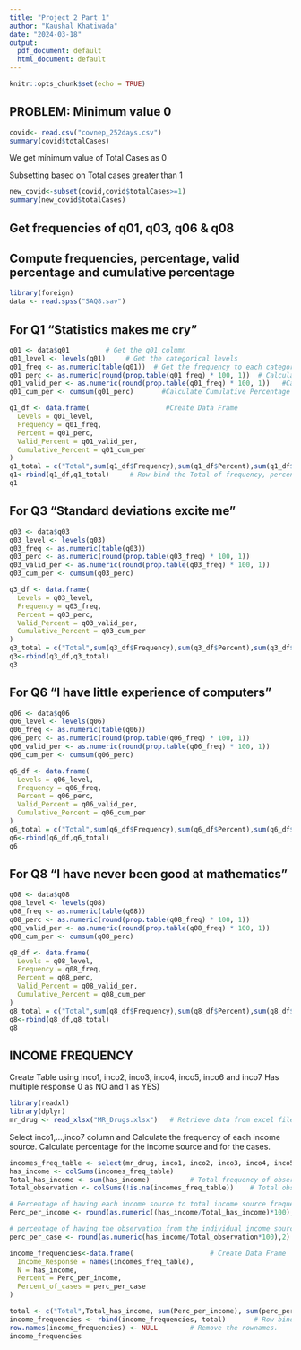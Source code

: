```yaml
---
title: "Project 2 Part 1"
author: "Kaushal Khatiwada"
date: "2024-03-18"
output:
  pdf_document: default
  html_document: default
---
```


```r
knitr::opts_chunk$set(echo = TRUE)
```

## PROBLEM: Minimum value 0 
```r
covid<- read.csv("covnep_252days.csv")
summary(covid$totalCases)
```
We get minimum value of Total Cases as 0 

Subsetting based on Total cases greater than 1
```r
new_covid<-subset(covid,covid$totalCases>=1)
summary(new_covid$totalCases)
```

## Get frequencies of q01, q03, q06 & q08
## Compute frequencies, percentage, valid percentage and cumulative percentage
```r
library(foreign)
data <- read.spss("SAQ8.sav")
```


## For Q1  "Statistics makes me cry"
```r

q01 <- data$q01         # Get the q01 column 
q01_level <- levels(q01)     # Get the categorical levels
q01_freq <- as.numeric(table(q01))  # Get the frequency to each category
q01_perc <- as.numeric(round(prop.table(q01_freq) * 100, 1))  # Calculate the Percentage
q01_valid_per <- as.numeric(round(prop.table(q01_freq) * 100, 1))   #Calculate valid percentage
q01_cum_per <- cumsum(q01_perc)       #Calculate Cumulative Percentage

q1_df <- data.frame(                   #Create Data Frame
  Levels = q01_level,
  Frequency = q01_freq,
  Percent = q01_perc,
  Valid_Percent = q01_valid_per,
  Cumulative_Percent = q01_cum_per
)
q1_total = c("Total",sum(q1_df$Frequency),sum(q1_df$Percent),sum(q1_df$Valid_Percent),"") 
q1<-rbind(q1_df,q1_total)     # Row bind the Total of frequency, percentage and valid percentage in data frame
q1
```

## For Q3  "Standard deviations excite me"
```r
q03 <- data$q03
q03_level <- levels(q03)
q03_freq <- as.numeric(table(q03))
q03_perc <- as.numeric(round(prop.table(q03_freq) * 100, 1))
q03_valid_per <- as.numeric(round(prop.table(q03_freq) * 100, 1))
q03_cum_per <- cumsum(q03_perc)

q3_df <- data.frame(
  Levels = q03_level,
  Frequency = q03_freq,
  Percent = q03_perc,
  Valid_Percent = q03_valid_per,
  Cumulative_Percent = q03_cum_per
)
q3_total = c("Total",sum(q3_df$Frequency),sum(q3_df$Percent),sum(q3_df$Valid_Percent),"")
q3<-rbind(q3_df,q3_total)
q3

```

## For Q6  "I have little experience of computers"
```r
q06 <- data$q06
q06_level <- levels(q06)
q06_freq <- as.numeric(table(q06))
q06_perc <- as.numeric(round(prop.table(q06_freq) * 100, 1))
q06_valid_per <- as.numeric(round(prop.table(q06_freq) * 100, 1))
q06_cum_per <- cumsum(q06_perc)

q6_df <- data.frame(
  Levels = q06_level,
  Frequency = q06_freq,
  Percent = q06_perc,
  Valid_Percent = q06_valid_per,
  Cumulative_Percent = q06_cum_per
)
q6_total = c("Total",sum(q6_df$Frequency),sum(q6_df$Percent),sum(q6_df$Valid_Percent),"")
q6<-rbind(q6_df,q6_total)
q6
```

## For Q8  "I have never been good at mathematics"
```r
q08 <- data$q08
q08_level <- levels(q08)
q08_freq <- as.numeric(table(q08))
q08_perc <- as.numeric(round(prop.table(q08_freq) * 100, 1))
q08_valid_per <- as.numeric(round(prop.table(q08_freq) * 100, 1))
q08_cum_per <- cumsum(q08_perc)

q8_df <- data.frame(
  Levels = q08_level,
  Frequency = q08_freq,
  Percent = q08_perc,
  Valid_Percent = q08_valid_per,
  Cumulative_Percent = q08_cum_per
)
q8_total = c("Total",sum(q8_df$Frequency),sum(q8_df$Percent),sum(q8_df$Valid_Percent),"")
q8<-rbind(q8_df,q8_total)
q8
```



## INCOME FREQUENCY
Create Table using inco1, inco2, inco3, inco4, inco5, inco6 and inco7
Has multiple response 0 as NO and 1 as YES)
```r
library(readxl)
library(dplyr)
mr_drug <- read_xlsx("MR_Drugs.xlsx")   # Retrieve data from excel file
```


Select inco1,...,inco7 column and Calculate the frequency of each income source.
Calculate percentage for the income source and for the cases.
```r
incomes_freq_table <- select(mr_drug, inco1, inco2, inco3, inco4, inco5, inco6, inco7)   
has_income <- colSums(incomes_freq_table)    
Total_has_income <- sum(has_income)          # Total frequency of observation having income source
Total_observation <- colSums(!is.na(incomes_freq_table))    # Total observation 

# Percentage of having each income source to total income source frequency i.e (226/1761) * 100
Perc_per_income <- round(as.numeric((has_income/Total_has_income)*100),2)

# percentage of having the observation from the individual income source i.e(226/972)*100
perc_per_case <- round(as.numeric(has_income/Total_observation*100),2)    
```

```r
income_frequencies<-data.frame(                   # Create Data Frame
  Income_Response = names(incomes_freq_table),
  N = has_income,
  Percent = Perc_per_income,
  Percent_of_cases = perc_per_case
)

total <- c("Total",Total_has_income, sum(Perc_per_income), sum(perc_per_case))  
income_frequencies <- rbind(income_frequencies, total)       # Row bind the Total of frequency, percentage and percentage of cases
row.names(income_frequencies) <- NULL        # Remove the rownames.
income_frequencies

```
